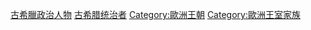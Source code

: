 [[Category:古希臘政治人物|]]
[[Category:古希腊统治者|]]
[[Category:歐洲王朝|Category:歐洲王朝]]
[[Category:歐洲王室家族|Category:歐洲王室家族]]